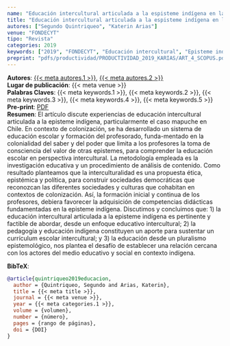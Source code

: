 ```yaml
---
name: "Educación intercultural articulada a la espisteme indígena en latinoamerida. El caso mapuche en chile"
title: "Educación intercultural articulada a la espisteme indígena en latinoamerida. El caso mapuche en chile"
autores: ["Segundo Quintriqueo", "Katerin Arias"]
venue: "FONDECYT"
tipo: "Revista"
categories: 2019
keywords: ["2019", "FONDECYT", "Educación intercultural", "Episteme indígena", "Formación inicial docente"]
preprint: "pdfs/productividad/PRODUCTIVIDAD_2019_KARIAS/ART_4_SCOPUS.pdf"
---
```

**Autores**: [{{< meta autores.1 >}}](../members/current/Segundo Quintriqueo.qmd), [{{< meta autores.2 >}}](../members/current/Katerin Arias.qmd)    
**Lugar de publicación**: {{< meta venue >}}     
**Palabras Claves**: {{< meta keywords.1 >}}, {{< meta keywords.2 >}}, {{< meta keywords.3 >}}, {{< meta keywords.4 >}}, {{< meta keywords.5 >}}    
**Pre-print**: [PDF](../{{< meta preprint >}})    
**Resumen**: El  artículo  discute  experiencias  de  educación  intercultural  articulada  a  la  episteme  indígena,  particularmente  el  caso  mapuche  en Chile. En contexto de colonización, se ha desarrollado un sistema de educación escolar y formación del profesorado, funda-mentado en la colonialidad del saber y del poder que limita a los profesores la toma de consciencia del valor de otras epistemes, para comprender la educación escolar en perspectiva intercultural. La metodología empleada es la investigación educativa y un procedimiento de análisis de contenido. Como resultado planteamos que la interculturalidad es una propuesta ética, epistémica y política, para construir sociedades democráticas que reconozcan las diferentes sociedades y culturas que cohabitan en contextos de colonización. Así, la formación inicial y continua de los profesores, debiera favorecer la adquisición de competencias didácticas fundamentadas en la episteme indígena. Discutimos y concluimos que: 1) la educación intercultural articulada a la episteme indígena es pertinente y factible de abordar, desde un enfoque educativo intercultural; 2) la pedagogía y educación indígena constituyen un aporte para sustentar un currículum escolar intercultural; y 3) la educación desde un pluralismo epistemológico, nos plantea el desafío de establecer una relación cercana con los actores del medio educativo y social en contexto indígena.   


**BibTeX**:
```bibtex
@article{quintriqueo2019educacion,
  author = {Quintriqueo, Segundo and Arias, Katerin},
  title = {{< meta title >}},
  journal = {{< meta venue >}},
  year = {{< meta categories.1 >}},
  volume = {volumen},
  number = {número},
  pages = {rango de páginas},
  doi = {DOI}
}
```
